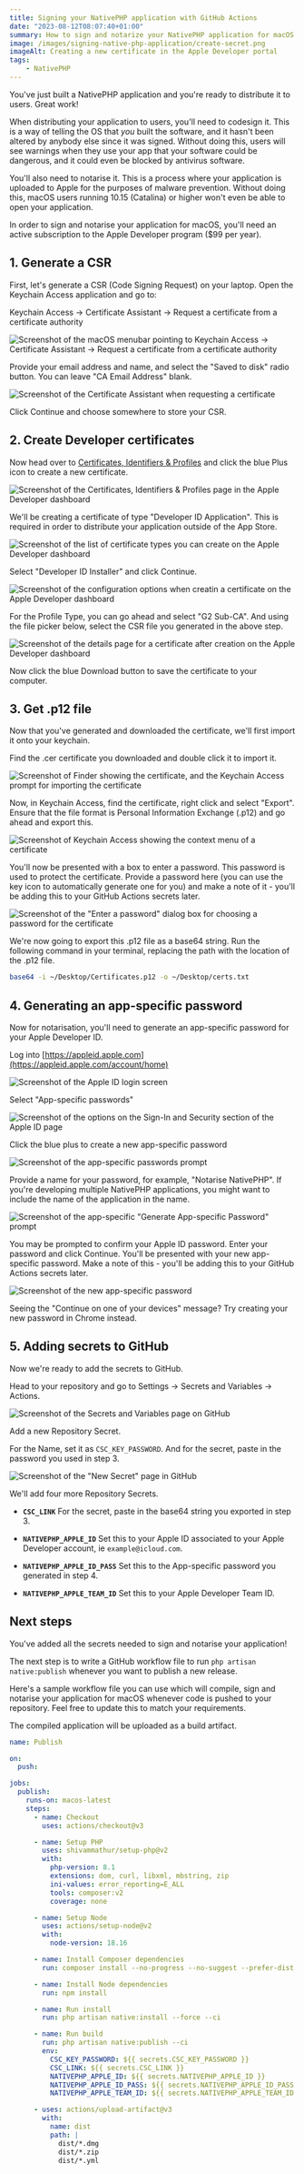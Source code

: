 ```yaml
---
title: Signing your NativePHP application with GitHub Actions
date: "2023-08-12T08:07:40+01:00"
summary: How to sign and notarize your NativePHP application for macOS distribution outside of the App Store
image: /images/signing-native-php-application/create-secret.png
imageAlt: Creating a new certificate in the Apple Developer portal
tags:
    - NativePHP
---
```


You've just built a NativePHP application and you're ready to distribute it to users. Great work!

When distributing your application to users, you'll need to codesign it. This is a way of telling the OS that _you_ built the software, and it hasn't been altered by anybody else since it was signed. Without doing this, users will see warnings when they use your app that your software could be dangerous, and it could even be blocked by antivirus software.

You'll also need to notarise it. This is a process where your application is uploaded to Apple for the purposes of malware prevention. Without doing this, macOS users running 10.15 (Catalina) or higher won't even be able to open your application.

In order to sign and notarise your application for macOS, you'll need an active subscription to the Apple Developer program ($99 per year).

## 1. Generate a CSR

First, let's generate a CSR (Code Signing Request) on your laptop. Open the Keychain Access application and go to:

Keychain Access -> Certificate Assistant -> Request a certificate from a certificate authority

![Screenshot of the macOS menubar pointing to Keychain Access -> Certificate Assistant -> Request a certificate from a certificate authority](/images/signing-native-php-application/generate-csr.png)

Provide your email address and name, and select the "Saved to disk" radio button. You can leave "CA Email Address" blank.

![Screenshot of the Certificate Assistant when requesting a certificate](/images/signing-native-php-application/cert-assistant.png)

Click Continue and choose somewhere to store your CSR. 

## 2. Create Developer certificates

Now head over to [Certificates, Identifiers & Profiles](https://developer.apple.com/account/resources/certificates/list) and click the blue Plus icon to create a new certificate.

![Screenshot of the Certificates, Identifiers & Profiles page in the Apple Developer dashboard](/images/signing-native-php-application/new-certificate.png)

We'll be creating a certificate of type "Developer ID Application". This is required in order to distribute your application outside of the App Store.

![Screenshot of the list of certificate types you can create on the Apple Developer dashboard](/images/signing-native-php-application/create-certificate-list.png)

Select "Developer ID Installer" and click Continue.

![Screenshot of the configuration options when creatin a certificate on the Apple Developer dashboard](/images/signing-native-php-application/select-certificate-intermediary.png)

For the Profile Type, you can go ahead and select "G2 Sub-CA". And using the file picker below, select the CSR file you generated in the above step.

![Screenshot of the details page for a certificate after creation on the Apple Developer dashboard](/images/signing-native-php-application/download-certificate.png)

Now click the blue Download button to save the certificate to your computer.

## 3. Get .p12 file

Now that you've generated and downloaded the certificate, we'll first import it onto your keychain.

Find the .cer certificate you downloaded and double click it to import it.

![Screenshot of Finder showing the certificate, and the Keychain Access prompt for importing the certificate](/images/signing-native-php-application/add-certificates.png)

Now, in Keychain Access, find the certificate, right click and select "Export". Ensure that the file format is Personal Information Exchange (.p12) and go ahead and export this.

![Screenshot of Keychain Access showing the context menu of a certificate](/images/signing-native-php-application/export-certificates.png)

You'll now be presented with a box to enter a password. This password is used to protect the certificate. Provide a password here (you can use the key icon to automatically generate one for you) and make a note of it - you'll be adding this to your GitHub Actions secrets later.

![Screenshot of the "Enter a password" dialog box for choosing a password for the certificate](/images/signing-native-php-application/choose-password.png)

We're now going to export this .p12 file as a base64 string. Run the following command in your terminal, replacing the path with the location of the .p12 file.

```bash
base64 -i ~/Desktop/Certificates.p12 -o ~/Desktop/certs.txt
```

## 4. Generating an app-specific password

Now for notarisation, you'll need to generate an app-specific password for your Apple Developer ID.

Log into [https://appleid.apple.com](https://appleid.apple.com/account/home)

![Screenshot of the Apple ID login screen](/images/signing-native-php-application/sign-in-to-apple.png)

Select "App-specific passwords"

![Screenshot of the options on the Sign-In and Security section of the Apple ID page](/images/signing-native-php-application/app-specific-passwords.png)

Click the blue plus to create a new app-specific password

![Screenshot of the app-specific passwords prompt](/images/signing-native-php-application/new-app-specific-password.png)

Provide a name for your password, for example, "Notarise NativePHP". If you're developing multiple NativePHP applications, you might want to include the name of the application in the name.

![Screenshot of the app-specific "Generate App-specific Password" prompt](/images/signing-native-php-application/new-app-specific-password-name.png)

You may be prompted to confirm your Apple ID password. Enter your password and click Continue. You'll be presented with your new app-specific password. Make a note of this - you'll be adding this to your GitHub Actions secrets later.

![Screenshot of the new app-specific password](/images/signing-native-php-application/new-app-specific-password-output.png)

Seeing the "Continue on one of your devices" message? Try creating your new password in Chrome instead.

## 5. Adding secrets to GitHub

Now we're ready to add the secrets to GitHub.

Head to your repository and go to Settings -> Secrets and Variables -> Actions.

![Screenshot of the Secrets and Variables page on GitHub](/images/signing-native-php-application/new-secret.png)

Add a new Repository Secret.

For the Name, set it as `CSC_KEY_PASSWORD`. And for the secret, paste in the password you used in step 3.

![Screenshot of the "New Secret" page in GitHub](/images/signing-native-php-application/create-secret.png)

We'll add four more Repository Secrets.

- **`CSC_LINK`** 
  For the secret, paste in the base64 string you exported in step 3.

- **`NATIVEPHP_APPLE_ID`**
  Set this to your Apple ID associated to your Apple Developer account, ie `example@icloud.com`.

- **`NATIVEPHP_APPLE_ID_PASS`**
  Set this to the App-specific password you generated in step 4.

- **`NATIVEPHP_APPLE_TEAM_ID`**
  Set this to your Apple Developer Team ID.

## Next steps

You've added all the secrets needed to sign and notarise your application!

The next step is to write a GitHub workflow file to run `php artisan native:publish` whenever you want to publish a new release.

Here's a sample workflow file you can use which will compile, sign and notarise your application for macOS whenever code is pushed to your repository. Feel free to update this to match your requirements.

The compiled application will be uploaded as a build artifact.

```yaml
name: Publish

on:
  push:

jobs:
  publish:
    runs-on: macos-latest
    steps:
      - name: Checkout
        uses: actions/checkout@v3

      - name: Setup PHP
        uses: shivammathur/setup-php@v2
        with:
          php-version: 8.1
          extensions: dom, curl, libxml, mbstring, zip
          ini-values: error_reporting=E_ALL
          tools: composer:v2
          coverage: none

      - name: Setup Node
        uses: actions/setup-node@v2
        with:
          node-version: 18.16

      - name: Install Composer dependencies
        run: composer install --no-progress --no-suggest --prefer-dist --optimize-autoloader

      - name: Install Node dependencies
        run: npm install

      - name: Run install
        run: php artisan native:install --force --ci

      - name: Run build
        run: php artisan native:publish --ci
        env:
          CSC_KEY_PASSWORD: ${{ secrets.CSC_KEY_PASSWORD }}
          CSC_LINK: ${{ secrets.CSC_LINK }}
          NATIVEPHP_APPLE_ID: ${{ secrets.NATIVEPHP_APPLE_ID }}
          NATIVEPHP_APPLE_ID_PASS: ${{ secrets.NATIVEPHP_APPLE_ID_PASS }}
          NATIVEPHP_APPLE_TEAM_ID: ${{ secrets.NATIVEPHP_APPLE_TEAM_ID }}

      - uses: actions/upload-artifact@v3
        with:
          name: dist
          path: |
            dist/*.dmg
            dist/*.zip
            dist/*.yml
```
